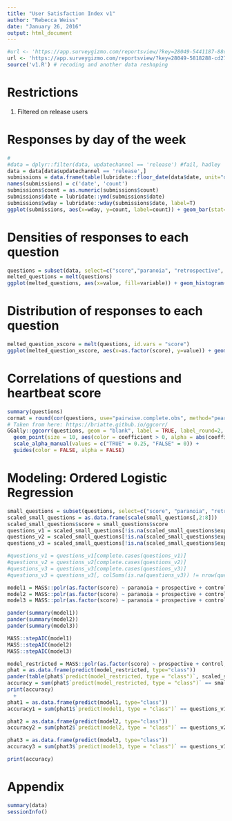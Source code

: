 ```yaml
---
title: "User Satisfaction Index v1"
author: "Rebecca Weiss"
date: "January 26, 2016"
output: html_document
---
```


```r
#url <- 'https://app.surveygizmo.com/reportsview/?key=28049-5441187-88cd6ce8aab9961a4147d8b0dc50ae38&print=true' #v1
url <- 'https://app.surveygizmo.com/reportsview/?key=28049-5818288-cd27e6c7581f30a7ac7e89922330fe0f&print=true' #v2
source('v1.R') # recoding and another data reshaping
```

# Restrictions

1. Filtered on release users


# Responses by day of the week

```r
#
#data = dplyr::filter(data, updatechannel == 'release') #fail, hadley
data = data[data$updatechannel == 'release',]
submissions = data.frame(table(lubridate::floor_date(data$date, unit="day")))
names(submissions) = c('date', 'count')
submissions$count = as.numeric(submissions$count)
submissions$date = lubridate::ymd(submissions$date)
submissions$wday = lubridate::wday(submissions$date, label=T)
ggplot(submissions, aes(x=wday, y=count, label=count)) + geom_bar(stat="identity") + geom_text(vjust=-1) +theme_pander()
```

# Densities of responses to each question

```r
questions = subset(data, select=c("score","paranoia", "retrospective", "prospective", "control", "expectations1", 'expectations2', 'expectations3'))
melted_questions = melt(questions)
ggplot(melted_questions, aes(x=value, fill=variable)) + geom_histogram(binwidth=1) + scale_x_continuous(limits=c(-2, 2)) + facet_wrap(~variable, ncol=1) + theme_bw()
```

# Distribution of responses to each question

```r
melted_question_xscore = melt(questions, id.vars = "score")
ggplot(melted_question_xscore, aes(x=as.factor(score), y=value)) + geom_boxplot() + facet_wrap(~variable, ncol=1) + geom_jitter(width=0.5,height=0.5, alpha=0.25) + theme_bw()
```

# Correlations of questions and heartbeat score

```r
summary(questions)
cormat = round(cor(questions, use="pairwise.complete.obs", method="pearson"), 2)
# Taken from here: https://briatte.github.io/ggcorr/
GGally::ggcorr(questions, geom = "blank", label = TRUE, label_round=2, hjust = 0.75) +
  geom_point(size = 10, aes(color = coefficient > 0, alpha = abs(coefficient) > 0.3)) +
  scale_alpha_manual(values = c("TRUE" = 0.25, "FALSE" = 0)) +
  guides(color = FALSE, alpha = FALSE)
```

# Modeling: Ordered Logistic Regression

```r
small_questions = subset(questions, select=c("score", "paranoia", "retrospective", "prospective", "control", "expectations1", "expectations2", "expectations3"))
scaled_small_questions = as.data.frame(scale(small_questions[,2:8]))
scaled_small_questions$score = small_questions$score
questions_v1 = scaled_small_questions[!is.na(scaled_small_questions$expectations1),]
questions_v2 = scaled_small_questions[!is.na(scaled_small_questions$expectations2),]
questions_v3 = scaled_small_questions[!is.na(scaled_small_questions$expectations3),]

#questions_v1 = questions_v1[complete.cases(questions_v1)]
#questions_v2 = questions_v2[complete.cases(questions_v2)]
#questions_v3 = questions_v3[complete.cases(questions_v3)]
#questions_v3 = questions_v3[, colSums(is.na(questions_v3)) != nrow(questions_v3)]

model1 = MASS::polr(as.factor(score) ~ paranoia + prospective + control + retrospective + expectations1, data=questions, Hess=TRUE)
model2 = MASS::polr(as.factor(score) ~ paranoia + prospective + control + retrospective + expectations2, data=questions, Hess=TRUE)
model3 = MASS::polr(as.factor(score) ~ paranoia + prospective + control + retrospective + expectations3, data=questions, Hess=TRUE)

pander(summary(model1))
pander(summary(model2))
pander(summary(model3))
```

```r
MASS::stepAIC(model1)
MASS::stepAIC(model2)
MASS::stepAIC(model3)

model_restricted = MASS::polr(as.factor(score) ~ prospective + control, data=scaled_small_questions, Hess=TRUE)
phat = as.data.frame(predict(model_restricted, type="class"))
pander(table(phat$`predict(model_restricted, type = "class")`, scaled_small_questions$score))
accuracy = sum(phat$`predict(model_restricted, type = "class")` == small_questions$score)/length(small_questions$score)
print(accuracy)
  +
phat1 = as.data.frame(predict(model1, type="class"))
accuracy1 = sum(phat1$`predict(model1, type = "class")` == questions_v1$score)/length(questions_v1$score)

phat2 = as.data.frame(predict(model2, type="class"))
accuracy2 = sum(phat2$`predict(model2, type = "class")` == questions_v2$score)/length(questions_v2$score)

phat3 = as.data.frame(predict(model3, type="class"))
accuracy3 = sum(phat3$`predict(model3, type = "class")` == questions_v3$score)/length(questions_v3$score)

print(accuracy)

```

# Appendix 

```r
summary(data)
sessionInfo()
```